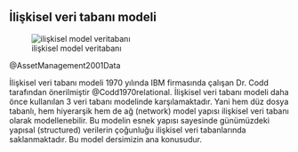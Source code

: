 ## İlişkisel veri tabanı modeli

![ilişkisel model veritabanı](./images/database-models-relational-model.png)

@AssetManagement2001Data

İlişkisel veri tabanı modeli 1970 yılında IBM firmasında çalışan Dr. Codd tarafından önerilmiştir @Codd1970relational.
İlişkisel veri tabanı modeli daha önce kullanılan 3 veri tabanı modelinde karşılamaktadır. Yani hem düz dosya tabanlı, hem hiyerarşik hem de ağ (network) model yapısı ilişkisel veri tabanı olarak modellenebilir.
Bu modelin esnek yapısı sayesinde günümüzdeki yapısal (structured) verilerin çoğunluğu ilişkisel veri tabanlarında saklanmaktadır.
Bu model dersimizin ana konusudur.

